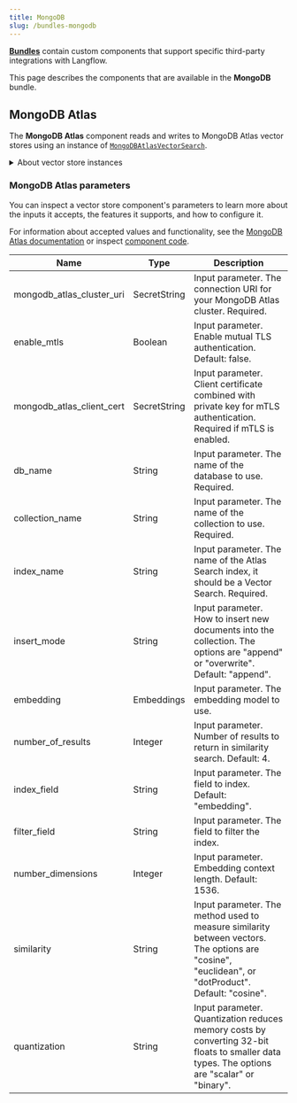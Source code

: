 ```yaml
---
title: MongoDB
slug: /bundles-mongodb
---
```



<Icon name="Blocks" aria-hidden="true" /> [**Bundles**](/components-bundle-components) contain custom components that support specific third-party integrations with Langflow.

This page describes the components that are available in the **MongoDB** bundle.

## MongoDB Atlas

The **MongoDB Atlas** component reads and writes to MongoDB Atlas vector stores using an instance of [`MongoDBAtlasVectorSearch`](https://python.langchain.com/docs/integrations/vectorstores/mongodb_atlas/).

<details>
<summary>About vector store instances</summary>

<PartialVectorStoreInstance />

</details>

<PartialVectorSearchResults />

### MongoDB Atlas parameters

You can inspect a vector store component's parameters to learn more about the inputs it accepts, the features it supports, and how to configure it.

<PartialParams />

<PartialConditionalParams />

For information about accepted values and functionality, see the [MongoDB Atlas documentation](https://www.mongodb.com/docs/atlas/atlas-vector-search/tutorials/vector-search-quick-start/) or inspect [component code](/concepts-components#component-code).

| Name                      | Type         | Description                               |
| ------------------------- | ------------ | ----------------------------------------- |
| mongodb_atlas_cluster_uri | SecretString | Input parameter. The connection URI for your MongoDB Atlas cluster. Required. |
| enable_mtls               | Boolean      | Input parameter. Enable mutual TLS authentication. Default: false. |
| mongodb_atlas_client_cert | SecretString | Input parameter. Client certificate combined with private key for mTLS authentication. Required if mTLS is enabled. |
| db_name                   | String       | Input parameter. The name of the database to use. Required. |
| collection_name           | String       | Input parameter. The name of the collection to use. Required. |
| index_name                | String       | Input parameter. The name of the Atlas Search index, it should be a Vector Search. Required. |
| insert_mode               | String       | Input parameter. How to insert new documents into the collection. The options are "append" or "overwrite". Default: "append". |
| embedding                 | Embeddings   | Input parameter. The embedding model to use. |
| number_of_results         | Integer      | Input parameter. Number of results to return in similarity search. Default: 4. |
| index_field               | String       | Input parameter. The field to index. Default: "embedding". |
| filter_field              | String       | Input parameter. The field to filter the index. |
| number_dimensions         | Integer      | Input parameter. Embedding context length. Default: 1536. |
| similarity                | String       | Input parameter. The method used to measure similarity between vectors. The options are "cosine", "euclidean", or "dotProduct". Default: "cosine". |
| quantization              | String       | Input parameter. Quantization reduces memory costs by converting 32-bit floats to smaller data types. The options are "scalar" or "binary". |